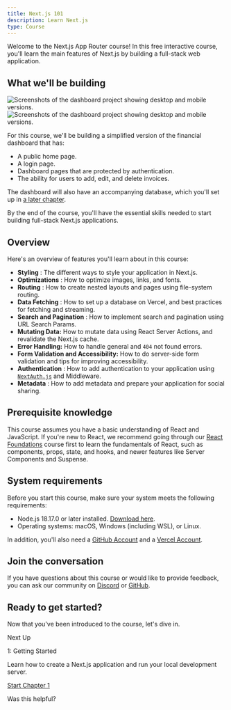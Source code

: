 ```yaml
---
title: Next.js 101
description: Learn Next.js
type: Course
---
```


Welcome to the Next.js App Router course! In this free interactive course,
you'll learn the main features of Next.js by building a full-stack web
application.

## What we'll be building

![Screenshots of the dashboard project showing desktop and mobile
versions.](/_next/image?url=%2Flearn%2Flight%2Fdashboard.png&w=3840&q=75)![Screenshots
of the dashboard project showing desktop and mobile
versions.](/_next/image?url=%2Flearn%2Fdark%2Fdashboard.png&w=3840&q=75)

For this course, we'll be building a simplified version of the financial
dashboard that has:

- A public home page.
- A login page.
- Dashboard pages that are protected by authentication.
- The ability for users to add, edit, and delete invoices.

The dashboard will also have an accompanying database, which you'll set up in
[a later chapter](/learn/dashboard-app/setting-up-your-database).

By the end of the course, you'll have the essential skills needed to start
building full-stack Next.js applications.

## Overview

Here's an overview of features you'll learn about in this course:

- **Styling** : The different ways to style your application in Next.js.
- **Optimizations** : How to optimize images, links, and fonts.
- **Routing** : How to create nested layouts and pages using file-system routing.
- **Data Fetching** : How to set up a database on Vercel, and best practices for fetching and streaming.
- **Search and Pagination** : How to implement search and pagination using URL Search Params.
- **Mutating Data:** How to mutate data using React Server Actions, and revalidate the Next.js cache.
- **Error Handling:** How to handle general and `404` not found errors.
- **Form Validation and Accessibility:** How to do server-side form validation and tips for improving accessibility.
- **Authentication** : How to add authentication to your application using [`NextAuth.js`](https://next-auth.js.org/) and Middleware.
- **Metadata** : How to add metadata and prepare your application for social sharing.

## Prerequisite knowledge

This course assumes you have a basic understanding of React and JavaScript. If
you're new to React, we recommend going through our [React
Foundations](/learn/react-foundations) course first to learn the fundamentals
of React, such as components, props, state, and hooks, and newer features like
Server Components and Suspense.

## System requirements

Before you start this course, make sure your system meets the following
requirements:

- Node.js 18.17.0 or later installed. [Download here](https://nodejs.org/en).
- Operating systems: macOS, Windows (including WSL), or Linux.

In addition, you'll also need a [GitHub Account](https://github.com/join/) and
a [Vercel Account](https://vercel.com/signup).

## Join the conversation

If you have questions about this course or would like to provide feedback, you
can ask our community on [Discord](https://discord.com/invite/Q3AsD4efFC) or
[GitHub](https://github.com/vercel/next-learn).

## Ready to get started?

Now that you've been introduced to the course, let's dive in.

Next Up

1: Getting Started

Learn how to create a Next.js application and run your local development
server.

[Start Chapter 1](/learn/dashboard-app/getting-started)

Was this helpful?
